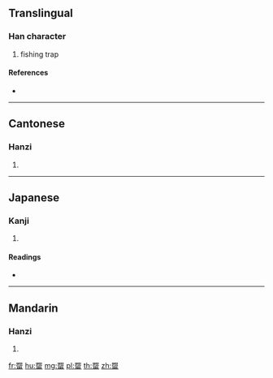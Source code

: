 {{character info/new}}
{{also|羀}}
==Translingual==

===Han character===
{{Han char|rn=122|rad=网|as=10|sn=15|four=60602|canj=WLHHW}}

# fishing trap

====References====
* {{Han ref|kx=0949.070|dkj=28335|dj=1390.240|hdz=42924.080|uh=7F76|ud=32630|bh=E6F1|bd=59121}}

----

==Cantonese==

===Hanzi===
{{yue-hanzi|jyut=|y=lau5}}

# {{defn|lang=yue|sort=网10}}

----

==Japanese==

===Kanji===
{{ja-kanji|grade=|rs=网10}}

# {{defn|lang=ja|sort=网10}}

====Readings====
* {{ja-readings|on=[[りゅう]] (ryū), [[る]] (ru)|kun=[[やな]] (yana), [[うえ]] (ue), [[うけ]] (uke)|nanori=}}

----

==Mandarin==

===Hanzi===
{{cmn-hanzi|pin=[[liǔ]] ([[liu3]])|wg=liu<sup>3</sup>}}

# {{defn|lang=cmn|sort=网10}}

[[fr:罶]]
[[hu:罶]]
[[mg:罶]]
[[pl:罶]]
[[th:罶]]
[[zh:罶]]